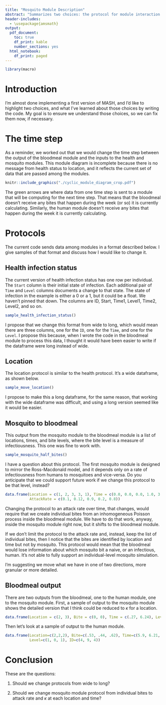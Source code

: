 ```yaml
---
title: "Mosquito Module Description"
abstract: "Summarizes two choices: the protocol for module interaction and how it runs across time steps."
header-includes:
  - \usepackage{amsmath}
output:
  pdf_document:
    toc: true
    df_print: kable
    number_sections: yes
  html_notebook:
    df_print: paged
---
```



```r
library(macro)
```

# Introduction

I'm almost done implementing a first version of MASH, and I'd like
to highlight two choices, and what I've learned about those
choices by writing the code. My goal is to ensure we understand
those choices, so we can fix them now, if necessary.

# The time step

As a reminder, we worked out that we would change the
time step between the output of the bloodmeal module
and the inputs to the health and mosquito modules.
This module diagram is incomplete because there is no
message from health status to location, and it reflects the current
set of data that are passed among the modules.

```r
knitr::include_graphics("./cyclic_module_diagram_crop.pdf")
```

The green arrows are where data from one time step is sent
to a module that will be computing for the next time step.
That means that the bloodmeal doesn't receive any bites that
happen during the week (or so) it is currently calculating. Similarly,
the human module doesn't receive any bites that happen during
the week it is currently calculating.

# Protocols

The current code sends data among modules in a format
described below. I give samples of that format and discuss
how I would like to change it.

## Health infection status

The current version of health infection status has one row per individual.
The `Start` column is their initial state of infection. Each additional pair
of `Time` and `Level` columns documents a change to that state. The state of
infection in the example is either a 0 or a 1, but it could be a float.
We haven't pinned that down. The columns are ID, Start, Time1, Level1,
Time2, Level2, and so on.
```r
sample_health_infection_status()
```

I propose that we change this format from wide to long, which would
mean there are three columns, one for the `ID`, one for the `Time`,
and one for the `Level`. I propose this because, when I wrote the code
in the bloodmeal module to process this data, I thought it would have
been easier to write if the dataframe were long instead of wide.

## Location

The location protocol is similar to the health protocol. It's a wide
dataframe, as shown below.
```r
sample_move_location()
```

I propose to make this a long dataframe, for the same reason, that
working with the wide dataframe was difficult, and using a long
version seemed like it would be easier.

## Mosquito to bloodmeal

This output from the mosquito module to the bloodmeal module
is a list of locations, times, and bite levels, where the bite level is 
a measure of infectiousness. This one was fine to work with.
```r
sample_mosquito_half_bites()
```

I have a question about this protocol. The first mosquito module is designed
to mirror the Ross-Macdonald model, and it depends only on a rate of infectiousness
from humans to mosquitoes and vice-versa. Do you anticipate that we could support
future work if we change this protocol to be that level, instead?

```r
data.frame(Location = c(1, 2, 3, 3, 1), Time = c(0.0, 0.0, 0.0, 1.0, 3.0),
           AttackRate = c(0.1, 0.12, 0.9, 0.2, 0.8))
```
Changing the protocol to an attack rate over time, that changes, would
require that we create individual bites from an inhomogeneous Poisson process
inside the bloodmeal module. We have to do that work, anyway, inside the
mosquito module right now, but it shifts to the bloodmeal module.

If we don't limit the protocol to the attack rate and, instead, keep the list
of individual bites, then I notice that the bites are identified by
location and time but not by mosquito. This protocol would mean that
the bloodmeal would lose information about which mosquito bit
a naive, or an infectious, human. It's not able to fully support an
individual-level mosquito simulation.

I'm suggesting we move what we have in one of two directions, more
granular or more detailed.

## Bloodmeal output

There are two outputs from the bloodmeal, one to the human module,
one to the mosquito module. First, a sample of output to the
mosquito module shows the detailed version that I think could
be reduced to $\kappa$ for a location.

```r
data.frame(Location = c(2, 3), Bite = c(0, 0), Time = c(.27, 6.24), Level = c(1,1))
```

Then let's look at a sample of output to the human module.
```r
data.frame(Location=c(2,2,2), Bite=c(.53, .44, .62), Time=c(5.9, 6.21, 6.23),
           Level=c(1, 0, 1), ID=c(4, 9, 4))
```

# Conclusion

These are the questions:

1. Should we change protocols from wide to long?

2. Should we change mosquito module protocol from individual bites
   to attack rate and $\kappa$ at each location and time?
